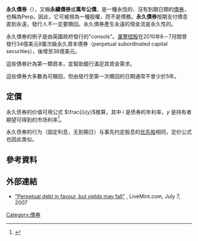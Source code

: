 {{Expert|time=2015-12-14T03:44:13+00:00}}

'''永久債券'''（{{lang-en|Perpetual bond}}），又稱'''永續債券'''或'''萬年公債'''。是一種永恆的、沒有到期日期的[[債券|債券]]，也稱為Perp。因此，它可被視為一種股權，而不是債務。'''永久債券'''按期支付債息直到永遠，發行人不一定要贖回。永久債券產生永遠的現金流是永久性的。

永久債券的例子是由英國政府發行的"consols"。[[滙豐控股|滙豐控股]]在2010年6－7月間曾發行34億美元8厘次級永久資本債券（perpetual subordinated capital securities），後增至38億美元。

這些債券計為第一類資本，並幫助銀行滿足其資金需求。

這些債券大多數為可贖回，但由發行至第一次贖回的日期通常不會少於5年。

==定價==
永久债券的价值可用公式 <math>\frac{i}{y}</math>推算，其中 <math>i</math> 是债券的年利率，<math>y</math> 是持有者期望可得到的市场利率<ref>{{Cite web |url=http://faculty.business.utsa.edu/kfairchild/classes/5023/BONDVALU.doc |title=BOND VALUATION |access-date=2015-07-03 |archive-url=https://web.archive.org/web/20150421142811/http://faculty.business.utsa.edu/kfairchild/classes/5023/BONDVALU.doc |archive-date=2015-04-21 |dead-url=yes }}</ref>。

永久债券的行为（固定利息，无到期日）与事先约定股息的[[优先股|优先股]]相同，定价公式也因此类似。
==參考資料==
{{Reflist}}

==外部連結==
*[http://www.livemint.com/2007/07/30171523/Perpetual-debt-in-favour-but.html "Perpetual debt in favour, but yields may fall"] {{Wayback|url=http://www.livemint.com/2007/07/30171523/Perpetual-debt-in-favour-but.html |date=20120429170434 }}, LiveMint.com, July 7, 2007

{{金融市场}}
[[Category:債券|Category:債券]]

{{Finance-stub}}